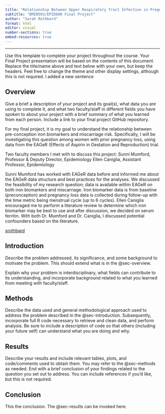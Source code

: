 ```yaml
---
title: "Relationship Between Upper Respiratory Tract Infection in Pregnancy and Adverse Birth Outcomes"
subtitle: "BMIN503/EPID600 Final Project"
author: "Sarah Rothbard"
format: html
editor: visual
number-sections: true
embed-resources: true
---
```


------------------------------------------------------------------------

Use this template to complete your project throughout the course. Your Final Project presentation will be based on the contents of this document. Replace the title/name above and text below with your own, but keep the headers. Feel free to change the theme and other display settings, although this is not required. I added a new sentence

## Overview {#sec-overview}

Give a brief a description of your project and its goal(s), what data you are using to complete it, and what two faculty/staff in different fields you have spoken to about your project with a brief summary of what you learned from each person. Include a link to your final project GitHub repository.

For my final project, it is my goal to understand the relationship between pre-conception iron biomarkers and miscarriage risk. Specifically, I will be investigating this question among women with prior pregnancy loss, using data from the EAGeR (Effects of Aspirin in Gestation and Reproduction) trial.

Two faculty members I met with to discuss this project: 
Sunni Mumford, Professor & Deputy Director, Epidemiology Ellen Caniglia, Assistant Professor, Epidemiology

Sunni Mumford has worked with EAGeR data before and informed me about the EAGeR data structure and best practices for the analyses. We discussed the feasibility of my research question; data is available within EAGeR on both iron biomarkers and miscarriage. Iron biomarker data is from baseline (preconception) and pregnancy loss data is collected during follow-up with the time metric being menstrual cycle (up to 6 cycles). Ellen Caniglia encouraged me to perform a literature review to determine which iron biomarker may be best to use and after discussion, we decided on serum ferritin. With both Dr. Mumford and Dr. Caniglia, I discussed potential confounders based on the literature.

[srothbard](https://github.com/srothbard/BMIN503_Final_Project)

## Introduction {#sec-introduction}

Describe the problem addressed, its significance, and some background to motivate the problem. This should extend what is in the @sec-overview.

Explain why your problem is interdisciplinary, what fields can contribute to its understanding, and incorporate background related to what you learned from meeting with faculty/staff.

## Methods {#sec-methods}

Describe the data used and general methodological approach used to address the problem described in the @sec-introduction. Subsequently, incorporate full R code necessary to retrieve and clean data, and perform analysis. Be sure to include a description of code so that others (including your future self) can understand what you are doing and why.

## Results {#sec-results}

Describe your results and include relevant tables, plots, and code/comments used to obtain them. You may refer to the @sec-methods as needed. End with a brief conclusion of your findings related to the question you set out to address. You can include references if you'd like, but this is not required.

## Conclusion

This the conclusion. The @sec-results can be invoked here.

